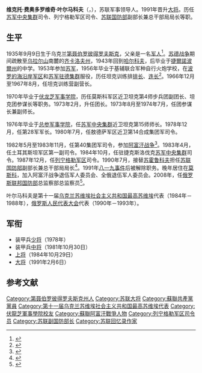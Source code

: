 {{Infobox military person
|name          = 维克托·叶尔马科夫
|image         = Viktor Yermakov 2.jpg
|birth_date    = {{Bda|1935|9|9}}
|birth_place   = [[苏联|苏联]]乌克兰[[第聂伯罗彼得罗夫斯克|第聂伯罗彼得罗夫斯克]]
|death_date    = 
|death_place   = 
|placeofburial =
|allegiance    ={{USSR}}
|branch        =[[蘇聯陸軍|陸軍]]
|serviceyears  =1953年－1991年
|rank          =[[大将_(苏联)|大将]]
|commands      =[[苏军中央集群|苏军中央集群]]<br/>[[列宁格勒军区|列宁格勒军区]]
|battles       =[[苏联－阿富汗战争|苏联－阿富汗战争]]
|awards        ={{{!}} style="background: transparent"
{{!}}{{荣誉勋章 (俄罗斯联邦)}}
{{!}}}
{{{!}} style="background: transparent"
{{!}}{{红旗勋章}}{{!!}}{{红星勋章}}{{!!}}{{三级在苏联武装力量中为祖国服务勋章}}{{!!}}{{纪念列宁诞辰一百周年奖章}}
{{!}}-
{{!!}}{{救火英勇奖章 (苏联)}}{{!!}}{{卫国战争胜利二十周年奖章}}{{!!}}{{莫斯科建城八百五十周年奖章}}{{!!}}{{苏联武装力量老兵奖章}}
{{!}}-
{{!}}{{巩固战斗友谊奖章 (苏联)}}{{!!}}{{苏联武装力量四十周年奖章}}{{!!}}{{苏联武装力量五十周年奖章}}{{!!}}{{苏联武装力量六十周年奖章}}
{{!}}-
{{!}}{{苏联武装力量七十周年奖章}}{{!!}}{{圆满服役奖章|type=1}}{{!!}}{{圆满服役奖章|type=2}}{{!!}}{{圆满服役奖章|type=3}}
{{!}}}
}}

'''维克托·费奥多罗维奇·叶尔马科夫'''（{{lang-ru|Виктор Фёдорович Ермаков}}，{{bd|1935年|9月9日||catIdx=Ermakov}}），苏联军事领导人。1991年晋升[[大将_(苏联)|大将]]。历任[[苏军中央集群|苏军中央集群]]司令、列宁格勒军区司令、[[苏联国防部|苏联国防部]]副部长兼总干部局局长等职。

==生平==
1935年9月9日生于乌克兰[[第聂伯罗彼得罗夫斯克|第聂伯罗彼得罗夫斯克]]，父亲是一名[[军人|军人]]<ref>{{cite web |author=Михаил Ходаренок |title=Военное решение есть всегда |url=https://nvo.ng.ru/wars/2001-10-19/10_ermakov.html |publisher=Независимая газета |language=ru |date=2001-10-19 |access-date=2020-07-06 |archive-date=2020-07-06 |archive-url=https://web.archive.org/web/20200706154224/https://nvo.ng.ru/wars/2001-10-19/10_ermakov.html |dead-url=no }}</ref>。[[苏德战争|苏德战争]]期间疏散至[[乌拉尔山|乌拉尔山]]南麓的[[齐卡洛夫州|齐卡洛夫州]]，1943年回到[[哈尔科夫|哈尔科夫]]，后毕业于[[捷爾諾波爾州|捷爾諾波爾州]]的中学。1953年参加[[苏联武装力量|苏军]]，1956年毕业于基辅联合军种自行火炮学校，在[[波罗的海沿岸军区|波罗的海沿岸军区]]和[[苏军驻德集群|苏军驻德集群]]服役，历任坦克训练排[[排长|排长]]、[[连长|连长]]<ref>{{cite web |author1=Ирина Павлюткина |title=Офицерская честь — не музейная реликвия |url=http://old.redstar.ru/2005/09/09_09/1_02.html |publisher=Красная звезда |language=ru |date=2005-09-09 |access-date=2020-07-06 |archive-date=2020-02-21 |archive-url=https://web.archive.org/web/20200221214308/http://old.redstar.ru/2005/09/09_09/1_02.html |dead-url=no }}</ref>。1966年12月至1967年8月，任坦克训练营副营长。

1970年毕业于[[伏龙芝军事学院|伏龙芝军事学院]]，历任莫斯科军区近卫坦克第4师步兵团副团长、坦克团参谋长等职务。1973年2月，升任团长。1973年8月至1974年7月，任团参谋长兼副师长。

1976年毕业于[[苏联总参谋部军事学院|总参军事学院]]，任[[苏军中央集群|苏军中央集群]]近卫坦克第15师师长。1978年12月，任第28军军长。1980年7月，任敖德萨军区近卫第14合成集团军司令。

1982年5月至1983年11月，任第40集团军司令，参加[[苏联－阿富汗战争|阿富汗战争]]<ref>{{cite web |author1=Анастасия Воскресенская |title=Виктор Ермаков: терпеть не могу предателей и сюсюкающих людей |url=https://defendingrussia.ru/a/viktor_jermakov_terpet_ne_mogu_predatelej_i_sjusjukajuschih_ljudej-055/ |publisher=Защищать Россию |language=ru |date=2014-12-30 |access-date=2020-07-06 |archive-date=2020-07-06 |archive-url=https://web.archive.org/web/20200706154144/https://defendingrussia.ru/a/viktor_jermakov_terpet_ne_mogu_predatelej_i_sjusjukajuschih_ljudej-055/ |dead-url=no }}</ref>。1983年4月，任土耳其斯坦军区第一副司令。1984年10月，任驻捷克斯洛伐克[[苏军中央集群|苏军中央集群]]司令。1987年12月，任[[列宁格勒军区|列宁格勒军区]]司令。1990年7月，接替[[德米特里·谢苗诺维奇·苏霍鲁科夫|苏霍鲁科夫]]担任[[苏联国防部|苏联国防部]]副部长兼总干部局局长<ref>{{cite news |title=苏军总政治部主任易人 |work=[[人民日报|人民日报]] |date=1990-07-15 |page=6}}</ref>。1991年[[八一九事件|八一九事件]]后被解除职务。晚年居住在[[莫斯科|莫斯科]]，加入阿富汗战争退伍军人委员会、全俄退伍军人委员会。2008年，任[[俄罗斯联邦国防部|俄罗斯联邦国防部]]总监察部总监察员<ref>{{cite web |author=Сергей Князьков |title=Служить на благо Отечества |url=http://old.redstar.ru/2008/12/30_12/1_03.html |publisher=[[红星报|Красная звезда]] |language=ru |date=2008-12-30 |access-date=2020-07-06 |archive-date=2020-02-22 |archive-url=https://web.archive.org/web/20200222062004/http://old.redstar.ru/2008/12/30_12/1_03.html |dead-url=no }}</ref>。

叶尔马科夫是第十一届[[乌克兰苏维埃社会主义共和国最高苏维埃|乌克兰苏维埃社会主义共和国最高苏维埃]]代表（1984年－1988年），[[俄罗斯人民代表大会|俄罗斯人民代表大会]]代表（1990年－1993年）。

==军衔==
*装甲兵[[少将|少将]]（1978年）
*装甲兵[[中将|中将]]（1981年10月30日）
*[[上将|上将]]（1984年10月29日）
*[[大将_(苏联)|大将]]（1991年2月6日）
==参考文献==
{{reflist}}
{{s-start}}
{{s-mil}}
{{succession box
|title=[[列宁格勒军区|列宁格勒军区]]司令
|before=[[鲍里斯·瓦西里耶维奇·斯涅特科夫|鲍里斯·斯涅特科夫]]
|after=[[维克托·尼古拉耶维奇·萨姆索诺夫|维克托·萨姆索诺夫]]
|years=1987年12月－1990年7月|
}}
{{succession box
|title=[[苏军中央集群|苏军中央集群]]司令
|before=[[格里戈里·格里戈里耶维奇·鲍里索夫|格里戈里·鲍里索夫]]
|after=[[爱德华·阿尔卡季耶维奇·沃罗比约夫|爱德华·沃罗比约夫]]
|years=1984年10月－1987年12月|
}}
{{s-end}}
{{蘇聯大將}}
{{DEFAULTSORT:Ermakov, Viktor}}
[[Category:第聂伯罗彼得罗夫斯克州人|Category:第聂伯罗彼得罗夫斯克州人]]
[[Category:苏联大将|Category:苏联大将]]
[[Category:蘇聯共產黨黨員|Category:蘇聯共產黨黨員]]
[[Category:第十一届乌克兰苏维埃社会主义共和国最高苏维埃代表|Category:第十一届乌克兰苏维埃社会主义共和国最高苏维埃代表]]
[[Category:伏龍芝軍事學院校友|Category:伏龍芝軍事學院校友]]
[[Category:蘇聯阿富汗戰爭人物|Category:蘇聯阿富汗戰爭人物]]
[[Category:列宁格勒军区司令员|Category:列宁格勒军区司令员]]
[[Category:苏联副国防部长|Category:苏联副国防部长]]
[[Category:苏联回忆录作家|Category:苏联回忆录作家]]